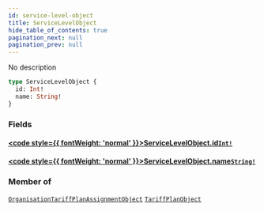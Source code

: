 ```yaml
---
id: service-level-object
title: ServiceLevelObject
hide_table_of_contents: true
pagination_next: null
pagination_prev: null
---
```








No description

```graphql
type ServiceLevelObject {
  id: Int!
  name: String!
}
```


### Fields

#### [<code style={{ fontWeight: 'normal' }}>ServiceLevelObject.<b>id</b></code>](#)<Bullet />[`Int!`](/graphql/graphql/scalars/int) <Badge class="secondary" text="non-null"/> <Badge class="secondary" text="scalar"/>
> 
> 

#### [<code style={{ fontWeight: 'normal' }}>ServiceLevelObject.<b>name</b></code>](#)<Bullet />[`String!`](/graphql/graphql/scalars/string) <Badge class="secondary" text="non-null"/> <Badge class="secondary" text="scalar"/>
> 
> 



### Member of

[`OrganisationTariffPlanAssignmentObject`](/graphql/graphql/objects/organisation-tariff-plan-assignment-object)  <Badge class="secondary" text="object"/><Bullet />[`TariffPlanObject`](/graphql/graphql/objects/tariff-plan-object)  <Badge class="secondary" text="object"/>



